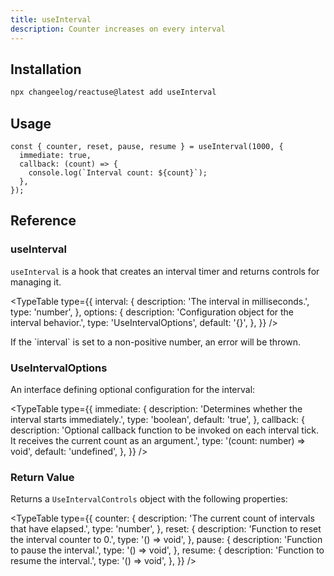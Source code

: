 ```yaml
---
title: useInterval
description: Counter increases on every interval
---
```


<IntervalDemo />

## Installation

```bash
npx changeelog/reactuse@latest add useInterval
```

## Usage

```tsx
const { counter, reset, pause, resume } = useInterval(1000, {
  immediate: true,
  callback: (count) => {
    console.log(`Interval count: ${count}`);
  },
});
```

## Reference

### useInterval

`useInterval` is a hook that creates an interval timer and returns controls for managing it.

<TypeTable
  type={{
    interval: {
      description: 'The interval in milliseconds.',
      type: 'number',
    },
    options: {
      description: 'Configuration object for the interval behavior.',
      type: 'UseIntervalOptions',
      default: '{}',
    },
  }}
/>

<Callout title="Note">
  If the `interval` is set to a non-positive number, an error will be thrown.
</Callout>

### UseIntervalOptions

An interface defining optional configuration for the interval:

<TypeTable
  type={{
    immediate: {
      description: 'Determines whether the interval starts immediately.',
      type: 'boolean',
      default: 'true',
    },
    callback: {
      description:
        'Optional callback function to be invoked on each interval tick. It receives the current count as an argument.',
      type: '(count: number) => void',
      default: 'undefined',
    },
  }}
/>

### Return Value

Returns a `UseIntervalControls` object with the following properties:

<TypeTable
  type={{
    counter: {
      description: 'The current count of intervals that have elapsed.',
      type: 'number',
    },
    reset: {
      description: 'Function to reset the interval counter to 0.',
      type: '() => void',
    },
    pause: {
      description: 'Function to pause the interval.',
      type: '() => void',
    },
    resume: {
      description: 'Function to resume the interval.',
      type: '() => void',
    },
  }}
/>

